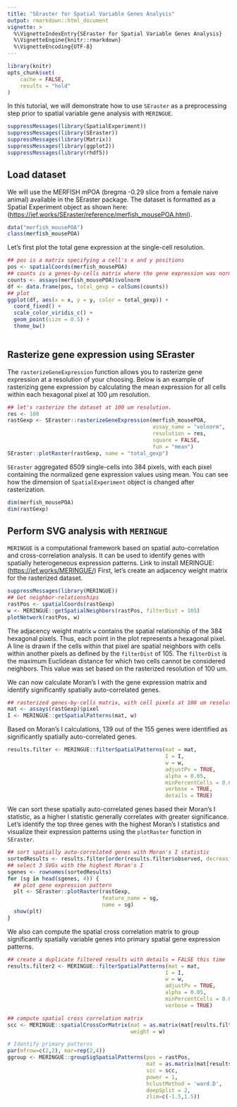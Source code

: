 ```yaml
---
title: "SEraster for Spatial Variable Genes Analysis"
output: rmarkdown::html_document
vignette: >
  %\VignetteIndexEntry{SEraster for Spatial Variable Genes Analysis}
  %\VignetteEngine{knitr::rmarkdown}
  %\VignetteEncoding{UTF-8}
---
```


```r
library(knitr)
opts_chunk$set(
    cache = FALSE, 
    results = "hold"
)
```
In this tutorial, we will demonstrate how to use `SEraster` as a preprocessing step prior to spatial variable gene analysis with `MERINGUE`.

```r
suppressMessages(library(SpatialExperiment))
suppressMessages(library(SEraster))
suppressMessages(library(Matrix))
suppressMessages(library(ggplot2))
suppressMessages(library(rhdf5))
```

## Load dataset

We will use the MERFISH mPOA (bregma -0.29 slice from a female naive animal) available in the SEraster package. The dataset is formatted as a Spatial Experiment object as shown here: (<https://jef.works/SEraster/reference/merfish_mousePOA.html>).

```r
data("merfish_mousePOA")
class(merfish_mousePOA)
```

Let's first plot the total gene expression at the single-cell resolution.

```r
## pos is a matrix specifying a cell's x and y positions
pos <- spatialCoords(merfish_mousePOA)
## counts is a genes-by-cells matrix where the gene expression was normalized by cell volume and scaled by 1000
counts <- assays(merfish_mousePOA)$volnorm
df <- data.frame(pos, total_gexp = colSums(counts))
## plot
ggplot(df, aes(x = x, y = y, color = total_gexp)) +
  coord_fixed() +
  scale_color_viridis_c() +
  geom_point(size = 0.5) +
  theme_bw()
  
```

## Rasterize gene expression using SEraster

The `rasterizeGeneExpression` function allows you to rasterize gene expression at a resolution of your choosing. Below is an example of rasterizing gene expression by calculating the mean expression for all cells within each hexagonal pixel at 100 µm resolution.

```r
## let's rasterize the dataset at 100 um resolution.
res <- 100
rastGexp <- SEraster::rasterizeGeneExpression(merfish_mousePOA, 
                                              assay_name = "volnorm", 
                                              resolution = res, 
                                              square = FALSE, 
                                              fun = "mean")
SEraster::plotRaster(rastGexp, name = "total_gexp")
```





`SEraster` aggregated 6509 single-cells into 384 pixels, with each pixel containing the normalized gene expression values using mean. You can see how the dimension of `SpatialExperiment` object is changed after rasterization.

```r
dim(merfish_mousePOA)
dim(rastGexp)
```

## Perform SVG analysis with `MERINGUE`

`MERINGUE` is a computational framework based on spatial auto-correlation and cross-correlation analysis. It can be used to identify genes with spatially heterogeneous expression patterns. Link to install MERINGUE: (<https://jef.works/MERINGUE/>) First, let's create an adjacency weight matrix for the rasterized dataset.

```r
suppressMessages(library(MERINGUE))
## Get neighbor-relationships
rastPos <- spatialCoords(rastGexp)
w <- MERINGUE::getSpatialNeighbors(rastPos, filterDist = 105)
plotNetwork(rastPos, w)
```

The adjacency weight matrix `w` contains the spatial relationship of the 384 hexagonal pixels. Thus, each point in the plot represents a hexagonal pixel. A line is drawn if the cells within that pixel are spatial neighbors with cells within another pixels as defined by the `filterDist` of 105. The `filterDist` is the maximum Euclidean distance for which two cells cannot be considered neighbors. This value was set based on the rasterized resolution of 100 um.

We can now calculate Moran's I with the gene expression matrix and identify significantly spatially auto-correlated genes.

```r
## rasterized genes-by-cells matrix, with cell pixels at 100 um resolution
mat <- assays(rastGexp)$pixel
I <- MERINGUE::getSpatialPatterns(mat, w)
```

Based on Moran's I calculations, 139 out of the 155 genes were identified as significantly spatially auto-correlated genes.

```r
results.filter <- MERINGUE::filterSpatialPatterns(mat = mat,
                                                  I = I,
                                                  w = w,
                                                  adjustPv = TRUE,
                                                  alpha = 0.05,
                                                  minPercentCells = 0.05,
                                                  verbose = TRUE, 
                                                  details = TRUE)
```

We can sort these spatially auto-correlated genes based their Moran's I statistic, as a higher I statistic generally correlates with greater significance. Let's identify the top three genes with the highest Moran's I statistics and visualize their expression patterns using the `plotRaster` function in `SEraster`.

```r
## sort spatially auto-correlated genes with Moran's I statistic
sortedResults <- results.filter[order(results.filter$observed, decreasing = TRUE), ]
## select 3 SVGs with the highest Moran's I
sgenes <- rownames(sortedResults)
for (sg in head(sgenes, 4)) {
  ## plot gene expression pattern
  plt <- SEraster::plotRaster(rastGexp, 
                              feature_name = sg,
                              name = sg)
  show(plt)
}
```

We also can compute the spatial cross correlation matrix to group significantly spatially variable genes into primary spatial gene expression patterns.

```r
## create a duplicate filtered results with details = FALSE this time
results.filter2 <- MERINGUE::filterSpatialPatterns(mat = mat,
                                                  I = I,
                                                  w = w,
                                                  adjustPv = TRUE,
                                                  alpha = 0.05,
                                                  minPercentCells = 0.05,
                                                  verbose = TRUE)

## compute spatial cross correlation matrix
scc <- MERINGUE::spatialCrossCorMatrix(mat = as.matrix(mat[results.filter2,]), 
                                       weight = w)
```

```r
# Identify primary patterns
par(mfrow=c(2,2), mar=rep(2,4))
ggroup <- MERINGUE::groupSigSpatialPatterns(pos = rastPos, 
                                            mat = as.matrix(mat[results.filter2,]), 
                                            scc = scc, 
                                            power = 1, 
                                            hclustMethod = 'ward.D', 
                                            deepSplit = 2,
                                            zlim=c(-1.5,1.5))
```
